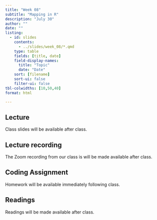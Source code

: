 ```yaml
---
title: "Week 08"
subtitle: "Mapping in R"
description: "July 30"
author: ""
date: ""
listing:
  - id: slides
    contents:
      - ../slides/week_08/*.qmd
    type: table
    fields: [title, date]
    field-display-names:
      title: "Topic"
      date: "Date"
    sort: [filename]
    sort-ui: false
    filter-ui: false
tbl-colwidths: [10,50,40]
format: html

---
```


## Lecture

Class slides will be available after class. 

<!-- ::: {#slides} -->
<!-- ::: -->

## Lecture recording

The Zoom recording from our class is will be made available after class. 

## Coding Assignment

Homework will be available immediately following class. 

## Readings

Readings will be made available after class.
